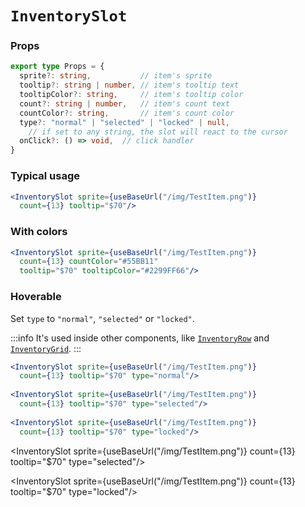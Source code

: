 # `InventorySlot`



### Props

```ts
export type Props = {
  sprite?: string,           // item's sprite
  tooltip?: string | number, // item's tooltip text
  tooltipColor?: string,     // item's tooltip color
  count?: string | number,   // item's count text
  countColor?: string,       // item's count color
  type?: "normal" | "selected" | "locked" | null,
    // if set to any string, the slot will react to the cursor
  onClick?: () => void,  // click handler
}
```

### Typical usage

```jsx
<InventorySlot sprite={useBaseUrl("/img/TestItem.png")}
  count={13} tooltip="$70"/>
```

<BrowserWindow>
<InventorySlot sprite={useBaseUrl("/img/TestItem.png")}
  count={13} tooltip="$70"/>
</BrowserWindow>

### With colors

```jsx
<InventorySlot sprite={useBaseUrl("/img/TestItem.png")}
  count={13} countColor="#55BB11"
  tooltip="$70" tooltipColor="#2299FF66"/>
```

<BrowserWindow>
<InventorySlot sprite={useBaseUrl("/img/TestItem.png")}
  count={13} countColor="#55BB11"
  tooltip="$70" tooltipColor="#2299FF66"/>
</BrowserWindow>

### Hoverable

Set `type` to `"normal"`, `"selected"` or `"locked"`.

:::info
It's used inside other components, like [`InventoryRow`](./inventoryrow) and [`InventoryGrid`](./inventorygrid).
:::

```jsx
<InventorySlot sprite={useBaseUrl("/img/TestItem.png")}
  count={13} tooltip="$70" type="normal"/>
  
<InventorySlot sprite={useBaseUrl("/img/TestItem.png")}
  count={13} tooltip="$70" type="selected"/>
  
<InventorySlot sprite={useBaseUrl("/img/TestItem.png")}
  count={13} tooltip="$70" type="locked"/>
```

<BrowserWindow>
<InventorySlot sprite={useBaseUrl("/img/TestItem.png")}
  count={13} tooltip="$70" type="normal"/>
  
<InventorySlot sprite={useBaseUrl("/img/TestItem.png")}
  count={13} tooltip="$70" type="selected"/>
  
<InventorySlot sprite={useBaseUrl("/img/TestItem.png")}
  count={13} tooltip="$70" type="locked"/>
</BrowserWindow>

